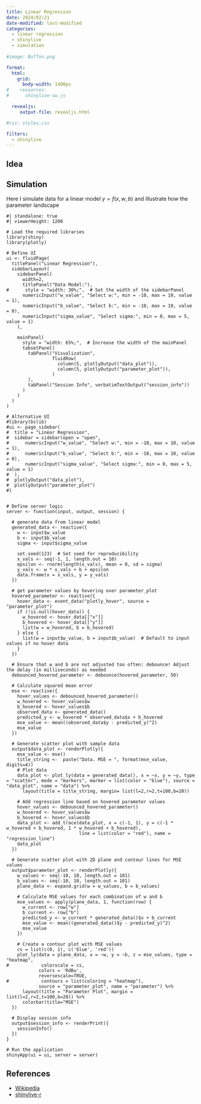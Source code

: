 ```yaml
---
title: Linear Regression
date: 2024/02/21
date-modified: last-modified
categories: 
  - linear regression
  - shinylive
  - simulation
  
#image: Buffon.png

format:
  html:
    grid:
      body-width: 1400px
#    resources: 
#      shinylive-sw.js

  revealjs:
     output-file: revealjs.html 

#css: styles.css

filters:
  - shinylive
---
```


## Idea

## Simulation

Here I simulate data for a linear model $y=f(x,w,b)$ and illustrate how the parameter landscape


```shinylive-r
#| standalone: true
#| viewerHeight: 1200

# Load the required libraries
library(shiny)
library(plotly)

# Define UI
ui <- fluidPage(
  titlePanel("Linear Regression"),
  sidebarLayout(
    sidebarPanel(
      width=2,
      titlePanel("Data Model:"),
#      style = "width: 30%;",  # Set the width of the sidebarPanel
      numericInput("w_value", "Select w:", min = -10, max = 10, value = 1),
      numericInput("b_value", "Select b:", min = -10, max = 10, value = 0),
      numericInput("sigma_value", "Select sigma:", min = 0, max = 5, value = 1)
    ),
    
    mainPanel(
      style = "width: 65%;",  # Increase the width of the mainPanel
      tabsetPanel(
        tabPanel("Visualization", 
                 fluidRow(
                   column(5, plotlyOutput("data_plot")),
                   column(5, plotlyOutput("parameter_plot")),
                 )
        ),
        tabPanel("Session Info", verbatimTextOutput("session_info"))
      )
    )
  )
)

# Alternative UI
#library(bslib)
#ui <- page_sidebar(
#  title = "Linear Regression",
#  sidebar = sidebar(open = "open",
#      numericInput("w_value", "Select w:", min = -10, max = 10, value = 1),
#      numericInput("b_value", "Select b:", min = -10, max = 10, value = 0),
#      numericInput("sigma_value", "Select sigma:", min = 0, max = 5, value = 1)
#  ),
#  plotlyOutput("data_plot"),
#  plotlyOutput("parameter_plot")
#) 


# Define server logic
server <- function(input, output, session) {
  
  # generate data from linear model
  generated_data <- reactive({
    w <- input$w_value
    b <- input$b_value
    sigma <- input$sigma_value
    
    set.seed(123)  # Set seed for reproducibility
    x_vals <- seq(-1, 1, length.out = 10)
    epsilon <- rnorm(length(x_vals), mean = 0, sd = sigma)
    y_vals <- w * x_vals + b + epsilon
    data.frame(x = x_vals, y = y_vals)
  })
  
  # get parameter values by hovering over parameter_plot
  hovered_parameter <- reactive({
    hover_data <- event_data("plotly_hover", source = "parameter_plot")
    if (!is.null(hover_data)) {
      w_hovered <- hover_data[["x"]]
      b_hovered <- hover_data[["y"]]
      list(w = w_hovered, b = b_hovered)
    } else {
      list(w = input$w_value, b = input$b_value)  # Default to input values if no hover data
    }
  })
  
  # Ensure that w and b are not adjusted too often: debounce! Adjust the delay (in milliseconds) as needed
  debounced_hovered_parameter <- debounce(hovered_parameter, 50)  
  
  # Calculate squared mean error
  mse <- reactive({
    hover_values <- debounced_hovered_parameter()
    w_hovered <- hover_values$w
    b_hovered <- hover_values$b
    observed_data <- generated_data()
    predicted_y <- w_hovered * observed_data$x + b_hovered
    mse_value <- mean((observed_data$y - predicted_y)^2)
    mse_value
  })
  
  # Generate scatter plot with sample data
  output$data_plot <- renderPlotly({
    mse_value <- mse()
    title_string <-  paste("Data. MSE = ", format(mse_value, digits=4))
    # Plot data
    data_plot <- plot_ly(data = generated_data(), x = ~x, y = ~y, type = "scatter", mode = "markers", marker = list(color = "blue"), source = "data_plot", name = "data") %>%
      layout(title = title_string, margin= list(l=2,r=2,t=100,b=20))
    
    # Add regression line based on hovered parameter values
    hover_values <- debounced_hovered_parameter()
    w_hovered <- hover_values$w
    b_hovered <- hover_values$b
    data_plot <- add_trace(data_plot, x = c(-1, 1), y = c(-1 * w_hovered + b_hovered, 1 * w_hovered + b_hovered),
                           line = list(color = "red"), name = "regression_line")
    data_plot
  })
  
  # Generate scatter plot with 2D plane and contour lines for MSE values
  output$parameter_plot <- renderPlotly({
    w_values <- seq(-10, 10, length.out = 101)
    b_values <- seq(-10, 10, length.out = 101)
    plane_data <- expand.grid(w = w_values, b = b_values)
    
    # Calculate MSE values for each combination of w and b
    mse_values <- apply(plane_data, 1, function(row) {
      w_current <- row["w"]
      b_current <- row["b"]
      predicted_y <- w_current * generated_data()$x + b_current
      mse_value <- mean((generated_data()$y - predicted_y)^2)
      mse_value
    })
    
    # Create a contour plot with MSE values
    cs = list(c(0, 1), c('blue', 'red'))
    plot_ly(data = plane_data, x = ~w, y = ~b, z = mse_values, type = "heatmap", 
#            colorscale = cs, 
            colors = 'RdBu',
            reversescale=TRUE,
#            contours = list(coloring = "heatmap"),
            source = "parameter_plot", name = "parameter") %>%
      layout(title = "Parameter Plot", margin = list(l=2,r=2,t=100,b=20)) %>%
      colorbar(title="MSE")
  })
  
  # Display session info
  output$session_info <- renderPrint({
    sessionInfo()
  })
}

# Run the application
shinyApp(ui = ui, server = server)
```


## References

-   [Wikipedia](https://en.wikipedia.org/wiki/Linear_regression)
-   [shinylive-r](https://github.com/coatless-quarto/r-shinylive-demo)

